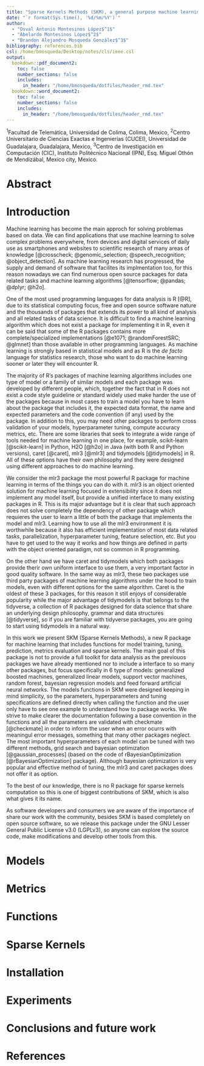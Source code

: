 ```yaml
---
title: "Sparse Kernels Methods (SKM), a general purpose machine learning R library"
date: "`r format(Sys.time(), '%d/%m/%Y')`"
author:
  - "Osval Antonio Montesinos López$^1$"
  - "Abelardo Montesinos López$^2$"
  - "Brandon Alejandro Mosqueda González$^3$"
bibliography: references.bib
csl: /home/bmosqueda/Desktop/notes/cls/ieee.csl
output:
  bookdown::pdf_document2:
    toc: false
    number_sections: false
    includes:
      in_header: "/home/bmosqueda/dotfiles/header_rmd.tex"
  bookdown::word_document2:
    toc: false
    number_sections: false
    includes:
      in_header: "/home/bmosqueda/dotfiles/header_rmd.tex"
---
```


$^1$Facultad de Telemática, Universidad de Colima, Colima, Mexico, $^2$Centro Universitario de Ciencias Exactas e Ingenierías (CUCEI), Universidad de Guadalajara, Guadalajara, Mexico, $^3$Centro de Investigación en Computación (CIC), Instituto Politécnico Nacional (IPN), Esq. Miguel Othón de Mendizábal, Mexico city, Mexico.

\Large

# Abstract

# Introduction

Machine learning has become the main approch for solving problemas based on data. We can find applications that use machine learning to solve complex problems everywhere, from devices and digital services of daily use as smartphones and websites to scientific research of many areas of knowledge [@crosscheck; @genomic_selection; @speech_recognition; @object_detection]. As machine learning research has progressed, the supply and demand of software that facilites its implmentation too, for this reason nowadays we can find numerous open source packages for data related tasks and machine learning algorithms [@tensorflow; @pandas; @dplyr; @h2o].

One of the most used programming languages for data analysis is R [@R], due to its statistical computing focus, free and open source software nature and the thousands of packages that extends its power to all kind of analysis and all related tasks of data science. It is difficult to find a machine learning algorithm which does not exist a package for implementing it in R, even it can be said that some of the R packages contains more complete/specialized implementations [@e1071; @randomForestSRC; @glmnet] than those available in other programming languages. As machine learning is strongly based in statistical models and as R is the _de facto_ language for statistics research, those who want to do machine learning sooner or later they will encounter R.

The majority of R's packages of machine learning algorithms includes one type of model or a family of similar models and each package was developed by different people, which, together the fact that in R does not exist a code style guideline or standard widely used make harder the use of the packages because in most cases to train a model you have to learn about the package that includes it, the expected data format, the name and expected parameters and the code convention (if any) used by the package. In addition to this, you may need other packages to perform cross validation of your models, hyperparameter tuning, compute accuracy metrics, etc. There are some libraries that seek to integrate a wide range of tools needed for machine learning in one place, for example, scikit-learn [@scikit-learn] in Python, H2O [@h2o] in Java (with both R and Python versions), caret [@caret], mlr3 [@mlr3] and tidymodels [@tidymodels] in R. All of these options have their own philosophy and they were designed using different approaches to do machine learning.

We consider the mlr3 package the most powerful R package for machine learning in terms of the things you can do with it. mlr3 is an object oriented solution for machine learning focused in extensibility since it does not implement any model itself, but provide a unified interface to many existing packages in R. This is its major advantage but it is clear that such approach does not solve completely the dependency of other package which requieres the user to learn a little of both the package that implements the model and mlr3. Learning how to use all the mlr3 environment it is worthwhile because it also has efficient implementation of most data related tasks, parallelization, hyperparameter tuning, feature selection, etc. But you have to get used to the way it works and how things are defined in parts with the object oriented paradigm, not so common in R programming.

On the other hand we have caret and tidymodels which both packages provide therir own uniform interface to use them, a very important factor in good quality software. In the same way as mlr3, these two packages use third party packages of machine learning algorithms under the hood to train models, even with different options for the same algorithm. Caret is the oldest of these 3 packages, for this reason it still enjoys of considerable popularity while the major advantage of tidymodels is that belongs to the tidyverse, a collection of R packages designed for data science that share an underlying design philosophy, grammar and data structures [@tidyverse], so if you are familiar with tidyverse packages, you are going to start using tidymodels in a natural way.

In this work we present SKM (Sparse Kernels Methods), a new R package for machine learning that includes functions for model training, tuning, prediction, metrics evaluation and sparse kernels. The main goal of this package is not to provide a full toolkit for data analysis as the previouos packages we have already mentioned nor to include a interface to so many other packages, but focus specifically in 6 type of models: generalized boosted machines, generalized linear models, support vector machines, random forest, bayesian regression models and feed forward artificial neural networks. The models functions in SKM were designed keeping in mind simplicity, so the parameters, hyperparameters and tuning specifications are defined directly when calling the function and the user only have to see one example to understand how to package works. We strive to make clearer the documentation following a base convention in the functions and all the parameters are validated with checkmate [@checkmate] in order to inform the user when an error ocurrs with meaningul error messages, something that many other packages neglect. The most important hyperparameters of each model can be tuned with two different methods, grid search and bayesian optimization [@gaussian_processes] (based on the code of rBayesianOptimization [@rBayesianOptimization] package). Although bayesian optimization is very popular and effective method of tuning, the mlr3 and caret packages does not offer it as option.

To the best of our knowledge, there is no R package for sparse kernels computation so this is one of biggest contributions of SKM, which is also what gives it its name.

As software developers and consumers we are aware of the importance of share our work with the community, besides SKM is based completely on open source software, so we release this package under the GNU Lesser General Public License v3.0 (LGPLv3), so anyone can explore the source code, make modifications and develop other tools from this.

# Models

# Metrics

# Functions

# Sparse Kernels

# Installation

# Experiments

# Conclusions and future work

# References
